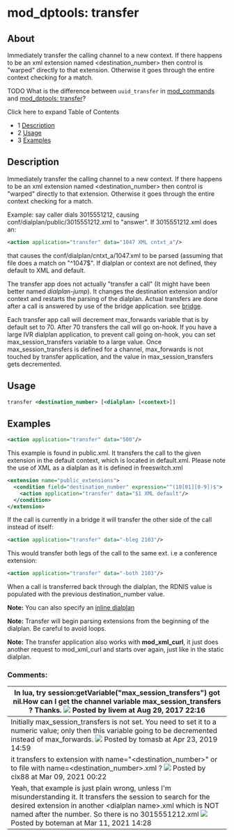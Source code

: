 
# mod_dptools: transfer 

 

## About

Immediately transfer the calling channel to a new context. If there happens to be an xml extension named &lt;destination\_number> then control is "warped" directly to that extension. Otherwise it goes through the entire context checking for a match.

TODO What is the difference between `uuid_transfer` in [mod\_commands](../mod_commands_1966741.mdx#--) and [mod\_dptools: transfer](./6586616.mdx#about)?

Click here to expand Table of Contents

* 1 [Description](#description)
* 2 [Usage](#-freeswitch--mod_dptools-transfer-)
* 3 [Examples](#examples)

## Description

Immediately transfer the calling channel to a new context. If there happens to be an xml extension named &lt;destination\_number> then control is "warped" directly to that extension. Otherwise it goes through the entire context checking for a match.

Example: say caller dials 3015551212, causing conf/dialplan/public/3015551212.xml to "answer". If 3015551212.xml does an:

```xml
<action application="transfer" data="1047 XML cntxt_a"/>
```

that causes the conf/dialplan/cntxt\_a/1047.xml to be parsed (assuming that file does a match on "^1047$". If dialplan or context are not defined, they default to XML and default.

The transfer app does not actually "transfer a call" (It might have been better named _dialplan-jump_). It changes the destination extension and/or context and restarts the parsing of the dialplan. Actual transfers are done after a call is answered by use of the bridge application. see [bridge](./6586484.mdx#45-user).

Each transfer app call will decrement max\_forwards variable that is by default set to 70\. After 70 transfers the call will go on-hook. If you have a large IVR dialplan application, to prevent call going on-hook, you can set max\_session\_transfers variable to a large value. Once max\_session\_transfers is defined for a channel, max\_forwards is not touched by transfer application, and the value in max\_session\_transfers gets decremented.

## Usage

```xml
transfer <destination_number> [<dialplan> [<context>]]
```

## Examples

```xml
<action application="transfer" data="500"/>
```

This example is found in public.xml. It transfers the call to the given extension in the default context, which is located in default.xml. Please note the use of XML as a dialplan as it is defined in freeswitch.xml

```xml
<extension name="public_extensions">
  <condition field="destination_number" expression="^(10[01][0-9])$">
    <action application="transfer" data="$1 XML default"/>
  </condition>
</extension>
```

If the call is currently in a bridge it will transfer the other side of the call instead of itself:

```xml
<action application="transfer" data="-bleg 2103"/>
```

This would transfer both legs of the call to the same ext. i.e a conference extension:

```xml
<action application="transfer" data="-both 2103"/>
```

When a call is transferred back through the dialplan, the RDNIS value is populated with the previous destination\_number value.

**Note:** You can also specify an [inline dialplan](./6586667.mdx#about)

**Note:** Transfer will begin parsing extensions from the beginning of the dialplan. Be careful to avoid loops.

**Note:** The transfer application also works with **mod\_xml\_curl**, it just does another request to mod\_xml\_curl and starts over again, just like in the static dialplan.

  
### Comments:

| In lua, try session:getVariable("max\_session\_transfers") got nil.How can I get the channel variable **max\_session\_transfers** ? Thanks. ![](/images/icons/contenttypes/comment_16.png) Posted by livem at Aug 29, 2017 22:16                                                                                              |
| ---------------------------------------------------------------------------------------------------------------------------------------------------------------------------------------------------------------------------------------------------------------------------------------------------------------------------- |
| Initially max\_session\_transfers is not set. You need to set it to a numeric value; only then this variable going to be decremented instead of max\_forwards. ![](/images/icons/contenttypes/comment_16.png) Posted by tomasb at Apr 23, 2019 14:59                                                                          |
| it transfers to extension with name="&lt;destination\_number>" or to file with name=&lt;destination\_number>.xml ? ![](/images/icons/contenttypes/comment_16.png) Posted by clx88 at Mar 09, 2021 00:22                                                                                                                             |
| Yeah, that example is just plain wrong, unless I'm misunderstanding it. It transfers the session to search for the desired extension in another &lt;dialplan name>.xml which is NOT named after the number. So there is no 3015551212.xml ![](/images/icons/contenttypes/comment_16.png) Posted by boteman at Mar 11, 2021 14:28 |


